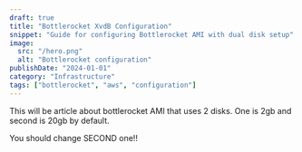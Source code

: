 ```yaml
---
draft: true
title: "Bottlerocket XvdB Configuration"
snippet: "Guide for configuring Bottlerocket AMI with dual disk setup"
image:
  src: "/hero.png"
  alt: "Bottlerocket configuration"
publishDate: "2024-01-01"
category: "Infrastructure"
tags: ["bottlerocket", "aws", "configuration"]
---
```


This will be article about bottlerocket AMI that uses 2 disks. One is 2gb and second is 20gb by default.


You should change SECOND one!!
